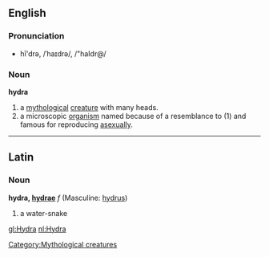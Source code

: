 ==English==
[[Category:Mythological creatures]]
===Pronunciation===
*hī'drə, /ˈhaɪdrə/, /"haIdr@/

===Noun===
'''hydra'''

# a [[mythological]] [[creature]] with many heads.
# a microscopic [[organism]] named because of a resemblance to (1) and famous for reproducing [[asexual]]ly.

----

==Latin==
===Noun===
'''hydra, [[Wiktionary Appendix:Latin first declension|hydrae]]''' ''f'' (Masculine: [[hydrus]])

#a water-snake

[[gl:Hydra]]
[[nl:Hydra]]